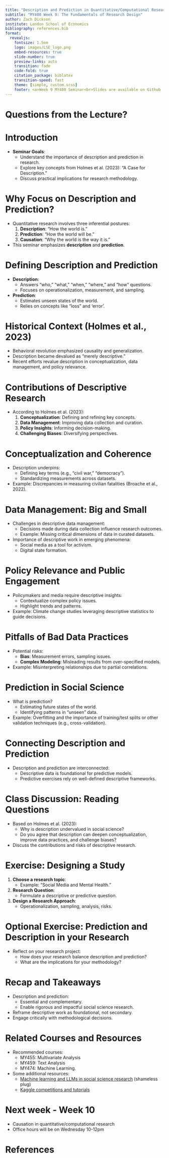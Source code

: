 ```yaml
---
title: "Description and Prediction in Quantitative/Computational Research"
subtitle: "MY400 Week 9: The Fundamentals of Research Design"
author: Zach Dickson
institute: London School of Economics
bibliography: references.bib
format:
  revealjs: 
    fontsize: 1.5em
    logo: images/LSE_logo.png
    embed-resources: true
    slide-number: true
    preview-links: auto
    transition: fade
    code-fold: true
    citation_package: biblatex
    transition-speed: fast
    theme: [simple, custom.scss]
    footer: <a>Week 9 MY400 Seminar<br>Slides are available on Github ([z-dickson/MY400](https://github.com/z-dickson/MY400))</a>
---
```



# Questions from the Lecture?



# Introduction

- **Seminar Goals**:
  - Understand the importance of description and prediction in research.
  - Explore key concepts from Holmes et al. (2023): "A Case for Description."
  - Discuss practical implications for research methodology.


# Why Focus on Description and Prediction?

- Quantitative research involves three inferential postures:
  1. **Description**: "How the world is."
  2. **Prediction**: "How the world will be."
  3. **Causation**: "Why the world is the way it is."
- This seminar emphasizes **description** and **prediction**.



# Defining Description and Prediction

- **Description**:
  - Answers "who," "what," "when," "where," and "how" questions.
  - Focuses on operationalization, measurement, and sampling.
- **Prediction**:
  - Estimates unseen states of the world.
  - Relies on concepts like "loss" and 'error'.



# Historical Context (Holmes et al., 2023)

- Behavioral revolution emphasized causality and generalization.
- Description became devalued as "merely descriptive."
- Recent efforts revalue description in conceptualization, data management, and policy relevance.



# Contributions of Descriptive Research

- According to Holmes et al. (2023):
  1. **Conceptualization**: Defining and refining key concepts.
  2. **Data Management**: Improving data collection and curation.
  3. **Policy Insights**: Informing decision-making.
  4. **Challenging Biases**: Diversifying perspectives.



# Conceptualization and Coherence

- Description underpins:
  - Defining key terms (e.g., "civil war," "democracy").
  - Standardizing measurements across datasets.
- Example: Discrepancies in measuring civilian fatalities (Broache et al., 2022).



# Data Management: Big and Small

- Challenges in descriptive data management:
  - Decisions made during data collection influence research outcomes.
  - Example: Missing critical dimensions of data in curated datasets.
- Importance of descriptive work in emerging phenomena:
  - Social media as a tool for activism.
  - Digital state formation.




# Policy Relevance and Public Engagement

- Policymakers and media require descriptive insights:
  - Contextualize complex policy issues.
  - Highlight trends and patterns.
- Example: Climate change studies leveraging descriptive statistics to guide decisions.



# Pitfalls of Bad Data Practices

- Potential risks:
  - **Bias**: Measurement errors, sampling issues.
  - **Complex Modeling**: Misleading results from over-specified models.
- Example: Misinterpreting relationships due to partial correlations.



# Prediction in Social Science


- What is prediction?
  - Estimating future states of the world.
  - Identifying patterns in "unseen" data.
- Example: Overfitting and the importance of training/test splits or other validation techniques (e.g., cross-validation).


# Connecting Description and Prediction

- Description and prediction are interconnected:
  - Descriptive data is foundational for predictive models.
  - Predictive exercises rely on well-defined descriptive frameworks.

 
# Class Discussion: Reading Questions

- Based on Holmes et al. (2023):
  - Why is description undervalued in social science?
  - Do you agree that description can deepen conceptualization, improve data practices, and challenge biases?
- Discuss the contributions and risks of descriptive research.

 
# Exercise: Designing a Study

1. **Choose a research topic**:
   - Example: "Social Media and Mental Health."
2. **Research Question**:
   - Formulate a descriptive or predictive question.
3. **Design a Research Approach**:
   - Operationalization, sampling, analysis, risks.


# Optional Exercise: Prediction and Description in your Research

- Reflect on your research project:
  - How does your research balance description and prediction?
  - What are the implications for your methodology?

# Recap and Takeaways

- Description and prediction:
  - Essential and complementary.
  - Enable rigorous and impactful social science research.
- Reframe descriptive work as foundational, not secondary.
- Engage critically with methodological decisions.


# Related Courses and Resources

- Recommended courses:
  - MY455: Multivariate Analysis
  - MY459: Text Analysis
  - MY474: Machine Learning.

- Some additional resources:
  - [Machine learning and LLMs in social science research](https://z-dickson.github.io/teaching.html) (shameless plug)
  - [Kaggle competitions and tutorials](https://www.kaggle.com/)



# Next week - Week 10

- Causation in quantitative/computational research
- Office hours will be on Wednesday 10-12pm





# References

<div id="refs"></div>


